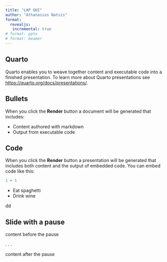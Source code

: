 ```yaml
---
title: "LAP GHI"
author: "Athanasios Natsis"
format:
  revealjs:
   incremental: true
# format: pptx
# format: beamer
---
```


## Quarto

Quarto enables you to weave together content and executable code into a finished presentation. To learn more about Quarto presentations see <https://quarto.org/docs/presentations/>.

## Bullets

When you click the **Render** button a document will be generated that includes:

-   Content authored with markdown
-   Output from executable code

## Code

When you click the **Render** button a presentation will be generated that includes both content and the output of embedded code. You can embed code like this:

```r
1 + 1
```


::: {.incremental}
- Eat spaghetti
- Drink wine
:::

dd



## Slide with a pause

content before the pause

. . .

content after the pause
